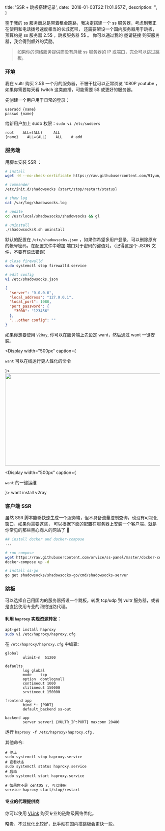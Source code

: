 
  title: 'SSR + 跳板搭建记录',
  date: '2018-01-03T22:11:01.957Z',
  description: '',
}


鉴于我的 ss 服务商总是带着租金跑路，我决定搭建一个 ss 服务器，考虑到我正在使用和电话拨号速度相当的长城宽带，
还需要架设一个国内服务器用于跳板，预算约是 ss 服务器 2.5$ ，跳板服务器 5$ 。
你可以通过我的 <Link rel="nofollow" href="https://www.vultr.com/?ref=7213278">邀请链接</Link> 购买服务器，我会得到额外的奖励。


> 如果你的网络服务提供商没有屏蔽 ss 服务器的 IP 或端口，完全可以跳过跳板。

### 环境
我在 <Link rel="nofollow" href="https://www.vultr.com/?ref=7213278">vultr</Link> 购买 2.5$ 一个月的服务器，不被干扰可以正常浏览 1080P youtube ，如果你需要每天看 twitch 这类直播，可能需要 5$ 或更好的服务器。

先创建一个用户用于日常的登录：

```shell
useradd {name}
passwd {name}
```

给新用户加上 sudo 权限：`sudo vi /etc/sudoers`

```shell
root    ALL=(ALL)     ALL
{name}    ALL=(ALL)    ALL    # add
```

### 服务端

用脚本安装 SSR ：
```bash
# install
wget -N --no-check-certificate https://raw.githubusercontent.com/91yun/shadowsocks_install/master/shadowsocksR.sh && bash shadowsocksR.sh

# commander
/etc/init.d/shadowsocks {start/stop/restart/status}

# show log
cat /var/log/shadowsocks.log

# update
cd /usr/local/shadowsocks/shadowsocks && gl

# uninstall
./shadowsocksR.sh uninstall
```

默认的配置在 `/etc/shadowsocks.json` ，如果你希望多用户登录，可以删除原有的帐号密码，在配置文件中增加
端口对于密码的键值对。（记得这是个 JSON 文件，不要有语法错误）

```bash
# close firewalld
sudo systemctl stop firewalld.service

# edit config
vi /etc/shadowsocks.json
```
```json
{
  "server": "0.0.0.0",
  "local_address": "127.0.0.1",
  "local_port": 1080,
  "port_password": {
    "3000": "123456"
  },
  "...other config": ""
}
```


如果你想要使用 `V2Ray`, 你可以在服务端上先设定 <Link color rel="nofollow" href="https://github.com/unix/want">want</Link>，然后通过 want 一键安装。

<Display width="500px" caption={<p><Code>want</Code> 可以在线运行更人性化的命令</p>}>
  <Image width="600" height="300" src="/assets/want.webp" />
</Display>

<Display width="500px" caption={<p><Code>want</Code> 的一键运维</p>}>
  <Snippet>want install v2ray</Snippet>
</Display>

### 客户端 SSR
虽然 SSR 脚本能够快速生成一个服务端，但不具备流量控制查询，也没有可视化窗口，如果你需要这些，
可以根据下面的配置在服务器上安装一个客户端。就是你常见的那些黑心商人的网站了 🤔

```bash
## install docker and docker-compose
...

# run compose
wget https://raw.githubusercontent.com/orvice/ss-panel/master/docker-compose.yml
docker-compose up -d

# install ss-go
go get shadowsocks/shadowsocks-go/cmd/shadowsocks-server

```


### 跳板
可以选择自己用国内的服务器搭设一个跳板，转发 tcp/udp 到 vultr 服务器，或者是直接使用专业的网络链路代理。


#### 利用 `haproxy` 实现资源转发：

```bash
apt-get install haproxy
sudo vi /etc/haproxy/haproxy.cfg
```

在 `/etc/haproxy/haproxy.cfg` 中编辑:

```
global
        ulimit-n  51200

defaults
        log	global
        mode	tcp
        option	dontlognull
        contimeout 1000
        clitimeout 150000
        srvtimeout 150000

frontend app
        bind *: {PORT}
        default_backend ss-out

backend app
        server server1 {VULTR_IP:PORT} maxconn 20480
```

运行 `haproxy -f /etc/haproxy/haproxy.cfg` .

其他命令:
```
# 停止
sudo systemctl stop haproxy.service
# 查看状态
sudo systemctl status haproxy.service
# 启动
sudo systemctl start haproxy.service

# 如果你不是 centOS 7, 可以使用
service haproxy start/stop/restart
```

#### 专业的代理提供商

你可以使用 [VLink](https://vnet.link/?rc=52957) 购买专业的链路级网络优化。

略贵，不过优化比较好，比手动在国内搭跳板会更快一些。


